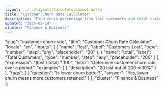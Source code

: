 ```yaml
---
layout: ../../layouts/CalculatorLayout.astro
title: "Customer Churn Rate Calculator"
description: "Find churn percentage from lost customers and total customers."
updated: "2025-02-14"
cluster: "Finance & Business"
---
```



  "slug": "customer-churn-rate",
  "title": "Customer Churn Rate Calculator",
  "locale": "en",
  "inputs": [
    {
      "name": "lost",
      "label": "Customers Lost",
      "type": "number",
      "step": "any",
      "placeholder": "20"
    },
    {
      "name": "total",
      "label": "Total Customers",
      "type": "number",
      "step": "any",
      "placeholder": "200"
    }
  ],
  "expression": "(lost / total) * 100",
  "intro": "Determine customer churn rate over a period.",
  "examples": [
    {
      "description": "20 lost out of 200 ⇒ 10%"
    }
  ],
  "faqs": [
    {
      "question": "Is lower churn better?",
      "answer": "Yes, lower churn means more customers retained."
    }
  ],
  "cluster": "Finance & Business"
};

<Calculator schema={schema} />
